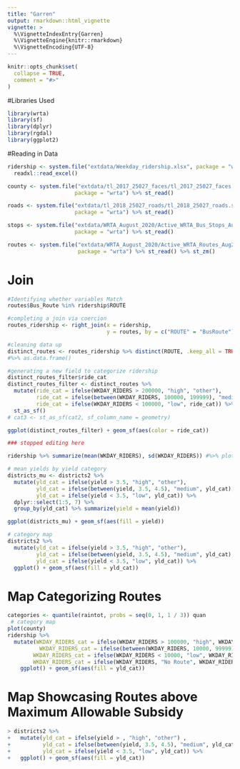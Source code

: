 ```yaml
---
title: "Garren"
output: rmarkdown::html_vignette
vignette: >
  %\VignetteIndexEntry{Garren}
  %\VignetteEngine{knitr::rmarkdown}
  %\VignetteEncoding{UTF-8}
---
```


```r
knitr::opts_chunk$set(
  collapse = TRUE,
  comment = "#>"
)
```


#Libraries Used
```r
library(wrta)
library(sf)
library(dplyr)
library(rgdal)
library(ggplot2)
```

#Reading in Data
```r
ridership <- system.file("extdata/Weekday_ridership.xlsx", package = "wrta") %>% 
  readxl::read_excel() 

county <- system.file("extdata/tl_2017_25027_faces/tl_2017_25027_faces.shp",
                     package = "wrta") %>% st_read()

roads <- system.file("extdata/tl_2018_25027_roads/tl_2018_25027_roads.shp",
                     package = "wrta") %>% st_read()

stops <- system.file("extdata/WRTA_August_2020/Active_WRTA_Bus_Stops_Aug2020.shp",
                     package = "wrta") %>% st_read()

routes <- system.file("extdata/WRTA_August_2020/Active_WRTA_Routes_Aug2020.shp",
                      package = "wrta") %>% st_read() %>% st_zm()

```

# Join
```r
#Identifying whether variables Match
routes$Bus_Route %in% ridership$ROUTE

#completing a join via coercion
routes_ridership <- right_join(x = ridership, 
                               y = routes, by = c("ROUTE" = "BusRoute")) 
```


```r
#cleaning data up
distinct_routes <- routes_ridership %>% distinct(ROUTE, .keep_all = TRUE) 
#%>% as.data.frame()

#generating a new field to categorize ridership
distinct_routes_filter$ride_cat
distinct_routes_filter <- distinct_routes %>% 
  mutate(ride_cat = ifelse(WKDAY_RIDERS > 200000, "high", "other"), 
         ride_cat = ifelse(between(WKDAY_RIDERS, 100000, 199999), "medium", ride_cat),
         ride_cat = ifelse(WKDAY_RIDERS < 100000, "low", ride_cat)) %>% 
  st_as_sf()
# cat3 <- st_as_sf(cat2, sf_column_name = geometry)

ggplot(distinct_routes_filter) + geom_sf(aes(color = ride_cat))

### stopped editing here

ridership %>% summarize(mean(WKDAY_RIDERS), sd(WKDAY_RIDERS)) #%>% plot()

# mean yields by yield category
districts_mu <- districts2 %>% 
  mutate(yld_cat = ifelse(yield > 3.5, "high", "other"), 
         yld_cat = ifelse(between(yield, 3.5, 4.5), "medium", yld_cat),
         yld_cat = ifelse(yield < 3.5, "low", yld_cat)) %>% 
  dplyr::select(1:5, 7) %>% 
  group_by(yld_cat) %>% summarize(yield = mean(yield))

ggplot(districts_mu) + geom_sf(aes(fill = yield))

# category map
districts2 %>% 
  mutate(yld_cat = ifelse(yield > 3.5, "high", "other"), 
         yld_cat = ifelse(between(yield, 3.5, 4.5), "medium", yld_cat),
         yld_cat = ifelse(yield < 3.5, "low", yld_cat)) %>% 
  ggplot() + geom_sf(aes(fill = yld_cat))

```

# Map Categorizing Routes
```r
categories <- quantile(raintot, probs = seq(0, 1, 1 / 3)) quan
 # category map
plot(county)
ridership %>% 
  mutate(WKDAY_RIDERS_cat = ifelse(WKDAY_RIDERS > 100000, "high", WKDAY_RIDERS_cat),  
          WKDAY_RIDERS_cat = ifelse(between(WKDAY_RIDERS, 10000, 99999), "medium", WKDAY_RIDERS_cat),
        WKDAY_RIDERS_cat = ifelse(WKDAY_RIDERS < 10000, "low", WKDAY_RIDERS_cat),
        WKDAY_RIDERS_cat = ifelse(WKDAY_RIDERS, "No Route", WKDAY_RIDERS_cat)) %>% 
    ggplot() + geom_sf(aes(fill = yld_cat))
```

# Map Showcasing Routes above Maximum Allowable Subsidy

```r
> districts2 %>% 
+   mutate(yld_cat = ifelse(yield > , "high", "other") , 
+          yld_cat = ifelse(between(yield, 3.5, 4.5), "medium", yld_cat),
+          yld_cat = ifelse(yield < 3.5, "low", yld_cat)) %>% 
+   ggplot() + geom_sf(aes(fill = yld_cat))
```

